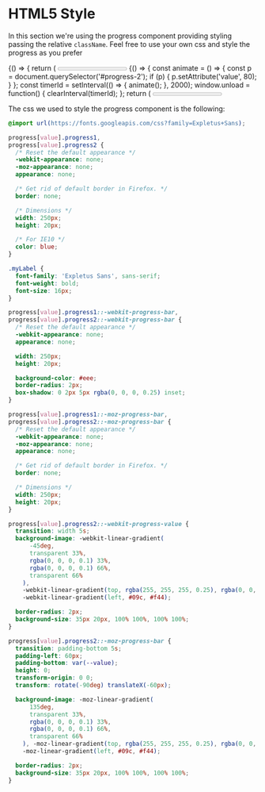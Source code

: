 
<Meta title="DCXLibrary/Progress/HTML5" component={Progress} />

# HTML5 Style

In this section we're using the progress component providing styling passing the relative `className`. Feel free to use your own css and style the progress as you prefer

<Canvas>
  <Story name="customised">
    {() => {
      return (
        <Progress label="Progress" max={100} value={80} className="progress1" />
      );
    }}
  </Story>
</Canvas>

<Canvas>
  <Story name="gradient-background">
    {() => {
      const animate = () => {
        const p = document.querySelector('#progress-2');
        if (p) {
          p.setAttribute('value', 80);
        }
      };
      const timerId = setInterval(() => {
        animate();
      }, 2000);
      window.unload = function() {
        clearInterval(timerId);
      };
      return (
        <Progress
          label="Progress"
          max={100}
          value={0}
          className="progress2"
          id="progress-2"
          labelClassName="myLabel"
        />
      );
    }}
  </Story>
</Canvas>

The css we used to style the progress component is the following:

```css
@import url(https://fonts.googleapis.com/css?family=Expletus+Sans);

progress[value].progress1,
progress[value].progress2 {
  /* Reset the default appearance */
  -webkit-appearance: none;
  -moz-appearance: none;
  appearance: none;

  /* Get rid of default border in Firefox. */
  border: none;

  /* Dimensions */
  width: 250px;
  height: 20px;

  /* For IE10 */
  color: blue;
}

.myLabel {
  font-family: 'Expletus Sans', sans-serif;
  font-weight: bold;
  font-size: 16px;
}

progress[value].progress1::-webkit-progress-bar,
progress[value].progress2::-webkit-progress-bar {
  /* Reset the default appearance */
  -webkit-appearance: none;
  appearance: none;

  width: 250px;
  height: 20px;

  background-color: #eee;
  border-radius: 2px;
  box-shadow: 0 2px 5px rgba(0, 0, 0, 0.25) inset;
}

progress[value].progress1::-moz-progress-bar,
progress[value].progress2::-moz-progress-bar {
  /* Reset the default appearance */
  -webkit-appearance: none;
  -moz-appearance: none;
  appearance: none;

  /* Get rid of default border in Firefox. */
  border: none;

  /* Dimensions */
  width: 250px;
  height: 20px;
}

progress[value].progress2::-webkit-progress-value {
  transition: width 5s;
  background-image: -webkit-linear-gradient(
      -45deg,
      transparent 33%,
      rgba(0, 0, 0, 0.1) 33%,
      rgba(0, 0, 0, 0.1) 66%,
      transparent 66%
    ),
    -webkit-linear-gradient(top, rgba(255, 255, 255, 0.25), rgba(0, 0, 0, 0.25)),
    -webkit-linear-gradient(left, #09c, #f44);

  border-radius: 2px;
  background-size: 35px 20px, 100% 100%, 100% 100%;
}

progress[value].progress2::-moz-progress-bar {
  transition: padding-bottom 5s;
  padding-left: 60px;
  padding-bottom: var(--value);
  height: 0;
  transform-origin: 0 0;
  transform: rotate(-90deg) translateX(-60px);

  background-image: -moz-linear-gradient(
      135deg,
      transparent 33%,
      rgba(0, 0, 0, 0.1) 33%,
      rgba(0, 0, 0, 0.1) 66%,
      transparent 66%
    ), -moz-linear-gradient(top, rgba(255, 255, 255, 0.25), rgba(0, 0, 0, 0.25)),
    -moz-linear-gradient(left, #09c, #f44);

  border-radius: 2px;
  background-size: 35px 20px, 100% 100%, 100% 100%;
}
```

<Props of={Progress} />
